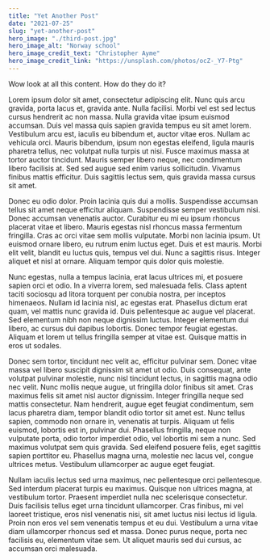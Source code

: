 ```yaml
---
title: "Yet Another Post"
date: "2021-07-25"
slug: "yet-another-post"
hero_image: "./third-post.jpg"
hero_image_alt: "Norway school"
hero_image_credit_text: "Christopher Ayme"
hero_image_credit_link: "https://unsplash.com/photos/ocZ-_Y7-Ptg"
---
```


Wow look at all this content. How do they do it?


Lorem ipsum dolor sit amet, consectetur adipiscing elit. Nunc quis arcu gravida, porta lacus et, gravida ante. Nulla facilisi. Morbi vel est sed lectus cursus hendrerit ac non massa. Nulla gravida vitae ipsum euismod accumsan. Duis vel massa quis sapien gravida tempus eu sit amet lorem. Vestibulum arcu est, iaculis eu bibendum et, auctor vitae eros. Nullam ac vehicula orci. Mauris bibendum, ipsum non egestas eleifend, ligula mauris pharetra tellus, nec volutpat nulla turpis ut nisi. Fusce maximus massa at tortor auctor tincidunt. Mauris semper libero neque, nec condimentum libero facilisis at. Sed sed augue sed enim varius sollicitudin. Vivamus finibus mattis efficitur. Duis sagittis lectus sem, quis gravida massa cursus sit amet.

Donec eu odio dolor. Proin lacinia quis dui a mollis. Suspendisse accumsan tellus sit amet neque efficitur aliquam. Suspendisse semper vestibulum nisi. Donec accumsan venenatis auctor. Curabitur eu mi eu ipsum rhoncus placerat vitae et libero. Mauris egestas nisl rhoncus massa fermentum fringilla. Cras ac orci vitae sem mollis vulputate. Morbi non lacinia ipsum. Ut euismod ornare libero, eu rutrum enim luctus eget. Duis et est mauris. Morbi elit velit, blandit eu luctus quis, tempus vel dui. Nunc a sagittis risus. Integer aliquet et nisl at ornare. Aliquam tempor quis dolor quis molestie.

Nunc egestas, nulla a tempus lacinia, erat lacus ultrices mi, et posuere sapien orci et odio. In a viverra lorem, sed malesuada felis. Class aptent taciti sociosqu ad litora torquent per conubia nostra, per inceptos himenaeos. Nullam id lacinia nisl, ac egestas erat. Phasellus dictum erat quam, vel mattis nunc gravida id. Duis pellentesque ac augue vel placerat. Sed elementum nibh non neque dignissim luctus. Integer elementum dui libero, ac cursus dui dapibus lobortis. Donec tempor feugiat egestas. Aliquam et lorem ut tellus fringilla semper at vitae est. Quisque mattis in eros ut sodales.

Donec sem tortor, tincidunt nec velit ac, efficitur pulvinar sem. Donec vitae massa vel libero suscipit dignissim sit amet ut odio. Duis consequat, ante volutpat pulvinar molestie, nunc nisl tincidunt lectus, in sagittis magna odio nec velit. Nunc mollis neque augue, ut fringilla dolor finibus sit amet. Cras maximus felis sit amet nisl auctor dignissim. Integer fringilla neque sed mattis consectetur. Nam hendrerit, augue eget feugiat condimentum, sem lacus pharetra diam, tempor blandit odio tortor sit amet est. Nunc tellus sapien, commodo non ornare in, venenatis at turpis. Aliquam ut felis euismod, lobortis est in, pulvinar dui. Phasellus fringilla, neque non vulputate porta, odio tortor imperdiet odio, vel lobortis mi sem a nunc. Sed maximus volutpat sem quis gravida. Sed eleifend posuere felis, eget sagittis sapien porttitor eu. Phasellus magna urna, molestie nec lacus vel, congue ultrices metus. Vestibulum ullamcorper ac augue eget feugiat.

Nullam iaculis lectus sed urna maximus, nec pellentesque orci pellentesque. Sed interdum placerat turpis eu maximus. Quisque non ultrices magna, at vestibulum tortor. Praesent imperdiet nulla nec scelerisque consectetur. Duis facilisis tellus eget urna tincidunt ullamcorper. Cras finibus, mi vel laoreet tristique, eros nisl venenatis nisi, sit amet luctus nisi lectus id ligula. Proin non eros vel sem venenatis tempus et eu dui. Vestibulum a urna vitae diam ullamcorper rhoncus sed et massa. Donec purus neque, porta nec facilisis eu, elementum vitae sem. Ut aliquet mauris sed dui cursus, ac accumsan orci malesuada.